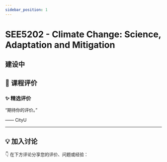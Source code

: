 ```yaml
---
sidebar_position: 1
---
```



# SEE5202 - Climate Change: Science, Adaptation and Mitigation

## 建设中

## **💬 课程评价**

### ✨ **精选评价**
<div className={commentStyles.commentBox}>
    <p className={commentStyles.commentText}>
        “期待你的评价。”
    </p>
    <p className={commentStyles.commentAuthor}>—— CityU</p>
</div>

---

## **💡 加入讨论**

👇 在下方评论分享您的评价、问题或经验：
<Utterances />
